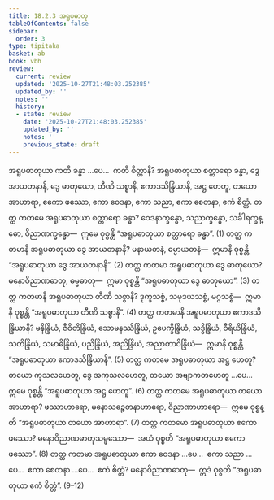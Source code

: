 ```yaml
---
title: 18.2.3 အရူပဓာတု
tableOfContents: false
sidebar:
  order: 3
type: tipitaka
basket: ab
book: vbh
review:
  current: review
  updated: '2025-10-27T21:48:03.252385'
  updated_by: ''
  notes: ''
  history:
  - state: review
    date: '2025-10-27T21:48:03.252385'
    updated_by: ''
    notes: ''
    previous_state: draft
---
```



<ReviewStatus review={frontmatter.review} showDetails={true} />

<HypothesisAnnotation frontmatter={frontmatter} />

<DynamicBreadcrumb />

<Division number="995" book="vbh" e="ch" v="30" p="421">

<Paragraph number="3018" book="vbh">
အရူပဓာတုယာ ကတိ ခန္ဓာ …ပေ…  ကတိ စိတ္တာနိ?
</Paragraph>

<Paragraph number="3019" book="vbh">
အရူပဓာတုယာ စတ္တာရော ခန္ဓာ, ဒွေ အာယတနာနိ, ဒွေ ဓာတုယော, တီဏိ သစ္စာနိ, ဧကာဒသိန္ဒြိယာနိ, အဋ္ဌ ဟေတူ, တယော အာဟာရာ, ဧကော ဖဿော, ဧကာ ဝေဒနာ, ဧကာ သညာ, ဧကာ စေတနာ, ဧကံ စိတ္တံ.
</Paragraph>

</Division>
<Division number="996" book="vbh" e="ch" v="30" p="421">

<Paragraph number="3020" book="vbh">
တတ္ထ ကတမေ အရူပဓာတုယာ စတ္တာရော ခန္ဓာ? ဝေဒနာက္ခန္ဓော, သညာက္ခန္ဓော, သင်္ခါရက္ခန္ဓော, ဝိညာဏက္ခန္ဓော—  ဣမေ ဝုစ္စန္တိ “အရူပဓာတုယာ စတ္တာရော ခန္ဓာ”. (1)
</Paragraph>

<Paragraph number="3021" book="vbh">
တတ္ထ ကတမာနိ အရူပဓာတုယာ ဒွေ အာယတနာနိ? မနာယတနံ, ဓမ္မာယတနံ—  ဣမာနိ ဝုစ္စန္တိ “အရူပဓာတုယာ ဒွေ အာယတနာနိ”. (2)
</Paragraph>

<Paragraph number="3022" book="vbh">
တတ္ထ ကတမာ အရူပဓာတုယာ ဒွေ ဓာတုယော? မနောဝိညာဏဓာတု, ဓမ္မဓာတု—  ဣမာ ဝုစ္စန္တိ “အရူပဓာတုယာ ဒွေ ဓာတုယော”. (3)
</Paragraph>

<Paragraph number="3023" book="vbh">
တတ္ထ ကတမာနိ အရူပဓာတုယာ တီဏိ သစ္စာနိ? ဒုက္ခသစ္စံ, သမုဒယသစ္စံ, မဂ္ဂသစ္စံ—  ဣမာနိ ဝုစ္စန္တိ “အရူပဓာတုယာ တီဏိ သစ္စာနိ”. (4)
</Paragraph>

<Paragraph number="3024" book="vbh">
တတ္ထ ကတမာနိ အရူပဓာတုယာ ဧကာဒသိန္ဒြိယာနိ? မနိန္ဒြိယံ, ဇီဝိတိန္ဒြိယံ, သောမနဿိန္ဒြိယံ, ဥပေက္ခိန္ဒြိယံ, သဒ္ဓိန္ဒြိယံ, ဝီရိယိန္ဒြိယံ, သတိန္ဒြိယံ, သမာဓိန္ဒြိယံ, ပညိန္ဒြိယံ, အညိန္ဒြိယံ, အညာတာဝိန္ဒြိယံ—  ဣမာနိ ဝုစ္စန္တိ “အရူပဓာတုယာ ဧကာဒသိန္ဒြိယာနိ”. (5)
</Paragraph>

<Paragraph number="3025" book="vbh">
တတ္ထ ကတမေ အရူပဓာတုယာ အဋ္ဌ ဟေတူ? တယော ကုသလဟေတူ, ဒွေ အကုသလဟေတူ, တယော အဗျာကတဟေတူ …ပေ…  ဣမေ ဝုစ္စန္တိ “အရူပဓာတုယာ အဋ္ဌ ဟေတူ”. (6)
</Paragraph>

<Paragraph number="3026" book="vbh">
တတ္ထ ကတမေ အရူပဓာတုယာ တယော အာဟာရာ? ဖဿာဟာရော, မနောသဉ္စေတနာဟာရော, ဝိညာဏာဟာရော—  ဣမေ ဝုစ္စန္တိ “အရူပဓာတုယာ တယော အာဟာရာ”. (7)
</Paragraph>

<Paragraph number="3027" book="vbh">
တတ္ထ ကတမော အရူပဓာတုယာ ဧကော ဖဿော? မနောဝိညာဏဓာတုသမ္ဖဿော—  အယံ ဝုစ္စတိ “အရူပဓာတုယာ ဧကော ဖဿော”. (8)
</Paragraph>

<Paragraph number="3028" book="vbh">
တတ္ထ ကတမာ အရူပဓာတုယာ ဧကာ ဝေဒနာ …ပေ…  ဧကာ သညာ …ပေ…  ဧကာ စေတနာ …ပေ…  ဧကံ စိတ္တံ? မနောဝိညာဏဓာတု—  ဣဒံ ဝုစ္စတိ “အရူပဓာတုယာ ဧကံ စိတ္တံ”. (9–12)
</Paragraph>
</Division>